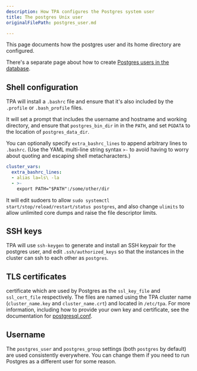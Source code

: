 ```yaml
---
description: How TPA configures the Postgres system user
title: The postgres Unix user
originalFilePath: postgres_user.md

---
```


This page documents how the postgres user and its home directory are
configured.

There's a separate page about how to create
[Postgres users in the database](postgres_users/).

## Shell configuration

TPA will install a `.bashrc` file and ensure that it's also included
by the `.profile` or `.bash_profile` files.

It will set a prompt that includes the username and hostname and working
directory, and ensure that `postgres_bin_dir` in in the `PATH`, and set
`PGDATA` to the location of `postgres_data_dir`.

You can optionally specify `extra_bashrc_lines` to append arbitrary
lines to `.bashrc`. (Use the YAML multi-line string syntax `>-` to avoid
having to worry about quoting and escaping shell metacharacters.)

```yaml
cluster_vars:
  extra_bashrc_lines:
  - alias la=ls\ -la
  - >-
    export PATH="$PATH":/some/other/dir
```

It will edit sudoers to allow
`sudo systemctl start/stop/reload/restart/status postgres`, and also
change `ulimits` to allow unlimited core dumps and raise the file
descriptor limits.

## SSH keys

TPA will use `ssh-keygen` to generate and install an SSH keypair for
the postgres user, and edit `.ssh/authorized_keys` so that the instances
in the cluster can ssh to each other as `postgres`.

## TLS certificates

certificate which are used by Postgres as the `ssl_key_file` and
`ssl_cert_file` respectively. The files are named using the TPA cluster
name (`cluster_name.key` and `cluster_name.crt`) and located in
`/etc/tpa`. For more information, including how to provide your own
key and certificate, see the documentation for 
[postgresql.conf](postgresql.conf.md#ssl-configuration).

## Username

The `postgres_user` and `postgres_group` settings (both `postgres` by
default) are used consistently everywhere. You can change them if you
need to run Postgres as a different user for some reason.
